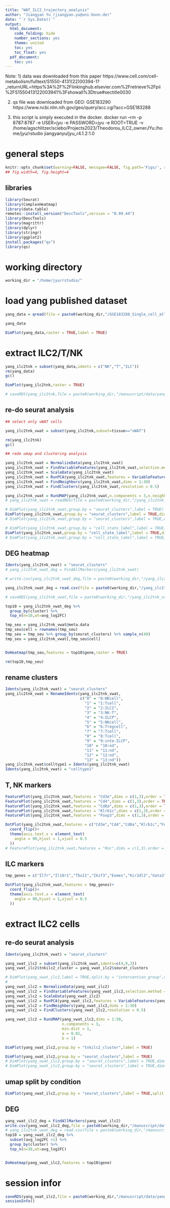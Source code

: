 ```yaml
---
title: "WAT_ILC2_trajectory_analysis"
author: "Jiangyan Yu (jiangyan.yu@uni-bonn.de)"
date: "`r Sys.Date()`"
output:
  html_document: 
    code_folding: hide
    number_sections: yes
    theme: united
    toc: yes
    toc_float: yes
  pdf_document:
    toc: yes
---
```

Note:
1) data was downloaded from this paper https://www.cell.com/cell-metabolism/fulltext/S1550-4131(22)00394-1?_returnURL=https%3A%2F%2Flinkinghub.elsevier.com%2Fretrieve%2Fpii%2FS1550413122003941%3Fshowall%3Dtrue#sectitle0030

2) qs file was downloaded from GEO: GSE183290
https://www.ncbi.nlm.nih.gov/geo/query/acc.cgi?acc=GSE183288

3) this script is simply executed in the docker.
docker run --rm -p 8787:8787 -e USER=jyu -e PASSWORD=jyu -e ROOT=TRUE -v /home/agschlitzer/sciebo/Projects2023/Theodorou_ILC2_ownerJYu:/home/jyu/rstudio jiangyanyu/jyu_r4.1.2:1.0

# general steps

```r
knitr::opts_chunk$set(warning=FALSE, messgae=FALSE, fig.path='Figs/', results = "hide")
## fig.width=4, fig.height=4
```

## libraries

```r
library(Seurat)
library(ComplexHeatmap)
library(data.table)
remotes::install_version("DescTools",version = "0.99.44")
library(DescTools)
library(magrittr)
library(dplyr)
library(stringr)
library(ggplot2)
install.packages("qs")
library(qs)
```

# working directory

```r
working_dir = "/home/jyu/rstudio/"
```

# load yang published dataset

```r

yang_data = qread(file = paste0(working_dir,"/GSE183288_Single_cell_atlas.qs"))

yang_data

DimPlot(yang_data,raster = TRUE,label = TRUE)
```

# extract ILC2/T/NK

```r
yang_ilc2tnk = subset(yang_data,idents = c("NK","T","ILC"))
rm(yang_data)
gc()

DimPlot(yang_ilc2tnk,raster = TRUE)

# saveRDS(yang_ilc2tnk,file = paste0(working_dir,"/manuscript/data/yang_ilc2tnk_20230616.rds"))
```

## re-do seurat analysis 

```r
## select only vWAT cells

yang_ilc2tnk_vwat = subset(yang_ilc2tnk,subset=tissue=="vWAT")

rm(yang_ilc2tnk)
gc()

## redo umap and clustering analysis

yang_ilc2tnk_vwat = NormalizeData(yang_ilc2tnk_vwat)
yang_ilc2tnk_vwat = FindVariableFeatures(yang_ilc2tnk_vwat,selection.method = "vst",nfeatures = 2000)
yang_ilc2tnk_vwat = ScaleData(yang_ilc2tnk_vwat)
yang_ilc2tnk_vwat = RunPCA(yang_ilc2tnk_vwat,features = VariableFeatures(yang_ilc2tnk_vwat))
yang_ilc2tnk_vwat = FindNeighbors(yang_ilc2tnk_vwat,dims = 1:30)
yang_ilc2tnk_vwat = FindClusters(yang_ilc2tnk_vwat,resolution = 0.5)

yang_ilc2tnk_vwat = RunUMAP(yang_ilc2tnk_vwat,n.components = 3,n.neighbors = 30,dims = 1:50,min.dist = 0.1)
# yang_ilc2tnk_vwat = readRDS(file = paste0(working_dir,"/yang_ilc2tnk_vwat_20230712.rds"))

# DimPlot(yang_ilc2tnk_vwat,group.by = "seurat_clusters",label = TRUE)
DimPlot(yang_ilc2tnk_vwat,group.by = "seurat_clusters",label = TRUE,dims = c(1,3))
# DimPlot(yang_ilc2tnk_vwat,group.by = "seurat_clusters",label = TRUE,dims = c(2,3))

# DimPlot(yang_ilc2tnk_vwat,group.by = "cell_state_label",label = TRUE)
DimPlot(yang_ilc2tnk_vwat,group.by = "cell_state_label",label = TRUE,dims = c(1,3))
# DimPlot(yang_ilc2tnk_vwat,group.by = "cell_state_label",label = TRUE,dims = c(2,3))
```

## DEG heatmap

```r
Idents(yang_ilc2tnk_vwat) = "seurat_clusters"
# yang_ilc2tnk_vwat_deg = FindAllMarkers(yang_ilc2tnk_vwat)

# write.csv(yang_ilc2tnk_vwat_deg,file = paste0(working_dir,"/yang_ilc2tnk_vwat_deg.csv"))

yang_ilc2tnk_vwat_deg = read.csv(file = paste0(working_dir,"/yang_ilc2tnk_vwat_deg.csv"))

# saveRDS(yang_ilc2tnk_vwat,file = paste0(working_dir,"/yang_ilc2tnk_vwat_20230712.rds"))

top10 = yang_ilc2tnk_vwat_deg %>%
  group_by(cluster) %>%
  top_n(n=10,wt=avg_log2FC)

tmp_seu = yang_ilc2tnk_vwat@meta.data
tmp_seu$cell = rownames(tmp_seu)
tmp_seu = tmp_seu %>% group_by(seurat_clusters) %>% sample_n(40) 
tmp_seu = yang_ilc2tnk_vwat[,tmp_seu$cell]


DoHeatmap(tmp_seu,features = top10$gene,raster = TRUE)

rm(top10,tmp_seu)
```


## rename clusters

```r
Idents(yang_ilc2tnk_vwat) = "seurat_clusters"
yang_ilc2tnk_vwat = RenameIdents(yang_ilc2tnk_vwat,
                                 c("0" = "0:NKcell",
                                   "1" = "1:Tcell",
                                   "2" = "2:ILC2",
                                   "3" = "3:NK-T",
                                   "4" = "4:ILCP",
                                   "5" = "5:NKcell",
                                   "6" = "6:Tregcell",
                                   "7" = "7:Tcell",
                                   "8" = "8:Tcell",
                                   "9" = "9:inte-ILCP",
                                   "10" = "10:nd",
                                   "11" = "11:nd",
                                   "12" = "12:nd",
                                   "13" = "13:nd"))
yang_ilc2tnk_vwat$celltype1 = Idents(yang_ilc2tnk_vwat)
Idents(yang_ilc2tnk_vwat) = "celltype1"
```


## T, NK markers

```r
FeaturePlot(yang_ilc2tnk_vwat,features = "Cd3e",dims = c(1,3),order = TRUE)
FeaturePlot(yang_ilc2tnk_vwat,features = "Cd4",dims = c(1,3),order = TRUE)
FeaturePlot(yang_ilc2tnk_vwat,features = "Cd8a",dims = c(1,3),order = TRUE)
FeaturePlot(yang_ilc2tnk_vwat,features = "Klrb1c",dims = c(1,3),order = TRUE)
FeaturePlot(yang_ilc2tnk_vwat,features = "Foxp3",dims = c(1,3),order = TRUE)

DotPlot(yang_ilc2tnk_vwat,features = c("Cd3e","Cd4","Cd8a","Klrb1c","Foxp3"))+
  coord_flip()+
  theme(axis.text.x = element_text(
    angle = 90,hjust = 1,vjust = 0.5
  ))
# FeaturePlot(yang_ilc2tnk_vwat,features = "Roc",dims = c(1,3),order = TRUE)
```

## ILC markers

```r
tmp_genes = c("Il7r","Il18r1","Tbx21","Ikzf3","Eomes","Kir2dl3","Gata3","Maf","Ptgdr2","Hpgds","Rorc","Il23r","Il1r1","Kit")

DotPlot(yang_ilc2tnk_vwat,features = tmp_genes)+
  coord_flip()+
  theme(axis.text.x = element_text(
    angle = 90,hjust = 1,vjust = 0.5
  ))
```

# extract ILC2 cells

## re-do seurat analysis
```r
Idents(yang_ilc2tnk_vwat) = "seurat_clusters"

yang_vwat_ilc2 = subset(yang_ilc2tnk_vwat,idents=c(4,9,2))
yang_vwat_ilc2$tnkilc2_cluster = yang_vwat_ilc2$seurat_clusters

# DimPlot(yang_vwat_ilc2,label = TRUE,split.by = "intervention_group",ncol=2)
# 
yang_vwat_ilc2 = NormalizeData(yang_vwat_ilc2)
yang_vwat_ilc2 = FindVariableFeatures(yang_vwat_ilc2,selection.method = "vst",nfeatures = 2000)
yang_vwat_ilc2 = ScaleData(yang_vwat_ilc2)
yang_vwat_ilc2 = RunPCA(yang_vwat_ilc2,features = VariableFeatures(yang_vwat_ilc2))
yang_vwat_ilc2 = FindNeighbors(yang_vwat_ilc2,dims = 1:30)
yang_vwat_ilc2 = FindClusters(yang_vwat_ilc2,resolution = 0.5)

yang_vwat_ilc2 = RunUMAP(yang_vwat_ilc2,dims = 1:50,
                         n.components = 3,
                         min.dist = 1,
                         a = 0.01,
                         b = 1)

DimPlot(yang_vwat_ilc2,group.by = "tnkilc2_cluster",label = TRUE)

DimPlot(yang_vwat_ilc2,group.by = "seurat_clusters",label = TRUE)
# DimPlot(yang_vwat_ilc2,group.by = "seurat_clusters",label = TRUE,dims = c(1,3))
# DimPlot(yang_vwat_ilc2,group.by = "seurat_clusters",label = TRUE,dims = c(2,3))
```

## umap split by condition

```r
DimPlot(yang_vwat_ilc2,group.by = "seurat_clusters",label = TRUE,split.by = "intervention_group",ncol=2)

```

## DEG
```r
yang_vwat_ilc2_deg = FindAllMarkers(yang_vwat_ilc2)
write.csv(yang_vwat_ilc2_deg,file = paste0(working_dir,"/manuscript/data/yang_vwat_ilc2_deg.csv"))
# yang_ilc2tnk_vwat_deg = read.csv(file = paste0(working_dir,"/manuscript/data/yang_ilc2tnk_vwat.deg.csv"))
top10 = yang_vwat_ilc2_deg %>%
  subset(avg_log2FC >1) %>%
  group_by(cluster) %>%
  top_n(n=30,wt=avg_log2FC)


DoHeatmap(yang_vwat_ilc2,features = top10$gene)
```

    
# session infor
```r
saveRDS(yang_vwat_ilc2,file = paste0(working_dir,"/manuscript/data/yang_vwat_ilc2.rds"))
sessionInfo()
```

